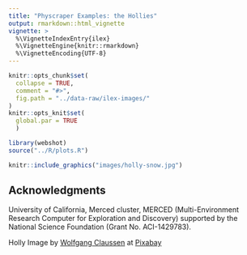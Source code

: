 ```yaml
---
title: "Physcraper Examples: the Hollies"
output: rmarkdown::html_vignette
vignette: >
  %\VignetteIndexEntry{ilex}
  %\VignetteEngine{knitr::rmarkdown}
  %\VignetteEncoding{UTF-8}
---
```


```r
knitr::opts_chunk$set(
  collapse = TRUE,
  comment = "#>",
  fig.path = "../data-raw/ilex-images/"
)
knitr::opts_knit$set(
  global.par = TRUE
  )
```

```r
library(webshot)
source("../R/plots.R")
```

```r
knitr::include_graphics("images/holly-snow.jpg")
```







## Acknowledgments

University of California, Merced cluster, MERCED (Multi-Environment Research Computer for Exploration and Discovery) supported by the National Science Foundation (Grant No. ACI-1429783).

Holly Image by <a href="https://pixabay.com/es/users/WolfBlur-2503887/?utm_source=link-attribution&amp;utm_medium=referral&amp;utm_campaign=image&amp;utm_content=3012084">Wolfgang Claussen</a> at <a href="https://pixabay.com/es/?utm_source=link-attribution&amp;utm_medium=referral&amp;utm_campaign=image&amp;utm_content=3012084">Pixabay</a>

